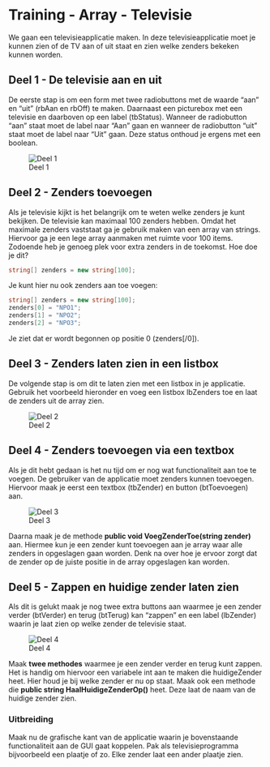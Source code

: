 # Training - Array - Televisie

We gaan een televisieapplicatie maken. In deze televisieapplicatie moet je kunnen zien of de TV aan of uit staat en zien welke zenders bekeken kunnen worden. 


## Deel 1 - De televisie aan en uit
De eerste stap is om een form met twee radiobuttons met de waarde "aan" en "uit" (rbAan en rbOff) te maken. Daarnaast een picturebox met een televisie en daarboven op een label (tbStatus). Wanneer de radiobutton "aan" staat moet de label naar "Aan" gaan en wanneer de radiobutton "uit" staat moet de label naar "Uit" gaan. Deze status onthoud je ergens met een boolean.

![Deel 1](figures/Televisie-ui-deel-1.png)

## Deel 2 - Zenders toevoegen
Als je televisie kijkt is het belangrijk om te weten welke zenders je kunt bekijken. De televisie kan maximaal 100 zenders hebben. Omdat het maximale zenders vaststaat ga je gebruik maken van een array van strings. Hiervoor ga je een lege array aanmaken met ruimte voor 100 items. Zodoende heb je genoeg plek voor extra zenders in de toekomst. Hoe doe je dit?

```csharp
string[] zenders = new string[100];
```

Je kunt hier nu ook zenders aan toe voegen:
```csharp
string[] zenders = new string[100];
zenders[0] = "NPO1";
zenders[1] = "NPO2";
zenders[2] = "NPO3";
```
Je ziet dat er wordt begonnen op positie 0 (zenders[/0]). 

## Deel 3 - Zenders laten zien in een listbox
De volgende stap is om dit  te laten zien met een listbox in je applicatie. Gebruik het voorbeeld hieronder en voeg een listbox lbZenders toe en laat de zenders uit de array zien.

![Deel 2](figures/Televisie-ui-deel-2.png)

## Deel 4 - Zenders toevoegen via een textbox
Als je dit hebt gedaan is het nu tijd om er nog wat functionaliteit aan toe te voegen. De gebruiker van de applicatie moet zenders kunnen toevoegen. Hiervoor maak je eerst een  textbox (tbZender) en button (btToevoegen) aan. 

![Deel 3](figures/Televisie-ui-deel-3.png)

Daarna maak je de methode  **public void VoegZenderToe(string zender)** aan. Hiermee kun je een zender kunt toevoegen aan je array waar alle zenders in opgeslagen gaan worden. Denk na over hoe je ervoor zorgt dat de zender op de juiste positie in de array opgeslagen kan worden.

## Deel 5 - Zappen en huidige zender laten zien
Als dit is gelukt maak je nog twee extra buttons aan waarmee je een zender verder (btVerder) en terug (btTerug) kan "zappen" en een label (lbZender) waarin je laat zien op welke zender de televisie staat.

![Deel 4](figures/Televisie-ui-deel-4.png)

Maak **twee methodes** waarmee je een zender verder en terug kunt zappen. Het is handig om hiervoor een variabele int aan te maken die huidigeZender heet. Hier houd je bij welke zender er nu op staat. Maak ook een methode die **public string HaalHuidigeZenderOp()** heet. Deze laat de naam van de huidige zender zien.


### Uitbreiding
Maak nu de grafische kant van de applicatie waarin je bovenstaande functionaliteit aan de GUI gaat koppelen. Pak als televisieprogramma bijvoorbeeld een plaatje of zo. Elke zender laat een ander plaatje zien.
